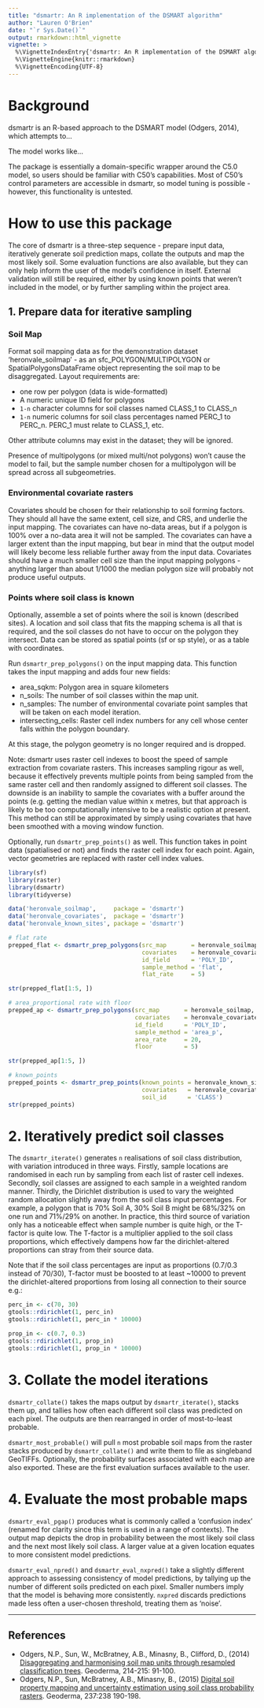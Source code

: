 ```yaml
---
title: "dsmartr: An R implementation of the DSMART algorithm"
author: "Lauren O'Brien"
date: "`r Sys.Date()`"
output: rmarkdown::html_vignette
vignette: >
  %\VignetteIndexEntry{'dsmartr: An R implementation of the DSMART algorithm'}
  %\VignetteEngine{knitr::rmarkdown}
  %\VignetteEncoding{UTF-8}
---
```


# Background

dsmartr is an R-based approach to the DSMART model (Odgers, 2014), which attempts to...

The model works like...

The package is essentially a domain-specific wrapper around the C5.0 model, so users should be familiar with C50's capabilities. Most of C50's control parameters are accessible in dsmartr, so model tuning is possible - however, this functionality is untested.

# How to use this package

The core of dsmartr is a three-step sequence - prepare input data, iteratively generate soil prediction maps, collate the outputs and map the most likely soil. Some evaluation functions are also available, but they can only help inform the user of the model's confidence in itself. External validation will still be required, either by using known points that weren't included in the model, or by further sampling within the project area.

## 1. Prepare data for iterative sampling

### Soil Map

Format soil mapping data as for the demonstration dataset 'heronvale_soilmap' - as an sfc_POLYGON/MULTIPOLYGON or SpatialPolygonsDataFrame object representing the soil map to be disaggregated. Layout requirements are:

  * one row per polygon (data is wide-formatted)
  * A numeric unique ID field for polygons
  * `1-n` character columns for soil classes named CLASS_1 to CLASS_n
  * `1-n` numeric columns for soil class percentages named PERC_1 to PERC_n. PERC_1 must relate to CLASS_1, etc.

Other attribute columns may exist in the dataset; they will be ignored.

Presence of multipolygons (or mixed multi/not polygons) won't cause the model to fail, but the sample number chosen for a multipolygon will be spread across all subgeometries.

### Environmental covariate rasters

Covariates should be chosen for their relationship to soil forming factors. They should all have the same extent, cell size, and CRS, and underlie the input mapping. The covariates can have no-data areas, but if a polygon is 100% over a no-data area it will not be sampled. The covariates can have a larger extent than the input mapping, but bear in mind that the output model will likely become less reliable further away from the input data. Covariates should have a much smaller cell size than the input mapping polygons - anything larger than about 1/1000 the median polygon size will probably not produce useful outputs.

### Points where soil class is known

Optionally, assemble a set of points where the soil is known (described sites). A location and soil class that fits the mapping schema is all that is required, and the soil classes do not have to occur on the polygon they intersect. Data can be stored as spatial points (sf or sp style), or as a table with coordinates.

Run `dsmartr_prep_polygons()` on the input mapping data. This function takes the input mapping and adds four new fields:

  * area_sqkm: Polygon area in square kilometers
  * n_soils: The number of soil classes within the map unit.
  * n_samples: The number of environmental covariate point samples that will be taken on each model iteration.
  * intersecting_cells: Raster cell index numbers for any cell whose center falls within the polygon boundary.
  
At this stage, the polygon geometry is no longer required and is dropped. 

Note: dsmartr uses raster cell indexes to boost the speed of sample extraction from covariate rasters. This increases sampling rigour as well, because it effectively prevents multiple points from being sampled from the same raster cell and then randomly assigned to different soil classes. The downside is an inability to sample the covariates with a buffer around the points (e.g. getting the median value within x metres, but that approach is likely to be too computationally intensive to be a realistic option at present. This method can still be approximated by simply using covariates that have been smoothed with a moving window function.

Optionally, run `dsmartr_prep_points()` as well. This function takes in point data (spatialised or not) and finds the raster cell index for each point. Again, vector geometries are replaced with raster cell index values.

```r
library(sf)
library(raster)
library(dsmartr)
library(tidyverse)

data('heronvale_soilmap',     package = 'dsmartr')
data('heronvale_covariates',  package = 'dsmartr')
data('heronvale_known_sites', package = 'dsmartr')

# flat rate
prepped_flat <- dsmartr_prep_polygons(src_map       = heronvale_soilmap, 
                                      covariates    = heronvale_covariates,
                                      id_field      = 'POLY_ID', 
                                      sample_method = 'flat', 
                                      flat_rate     = 5)

str(prepped_flat[1:5, ])

# area_proportional rate with floor
prepped_ap <- dsmartr_prep_polygons(src_map       = heronvale_soilmap, 
                                    covariates    = heronvale_covariates,
                                    id_field      = 'POLY_ID', 
                                    sample_method = 'area_p', 
                                    area_rate     = 20,
                                    floor         = 5)

str(prepped_ap[1:5, ])

# known_points
prepped_points <- dsmartr_prep_points(known_points = heronvale_known_sites,
                                      covariates   = heronvale_covariates, 
                                      soil_id      = 'CLASS')
str(prepped_points)
```

# 2. Iteratively predict soil classes

The `dsmartr_iterate()` generates `n` realisations of soil class distribution, with variation introduced in three ways. Firstly, sample locations are randomised in each run by sampling from each list of raster cell indexes. Secondly, soil classes are assigned to each sample in a weighted random manner. Thirdly, the Dirichlet distribution is used to vary the weighted random allocation slightly away from the soil class input percentages. For example, a polygon that is 70% Soil A, 30% Soil B might be 68%/32% on one run and 71%/29% on another. In practice, this third source of variation only has a noticeable effect when sample number is quite high, or the T-factor is quite low. The T-factor is a multiplier applied to the soil class proportions, which effectively dampens how far the dirichlet-altered proportions can stray from their source data.

Note that if the soil class percentages are input as proportions (0.7/0.3 instead of 70/30), T-factor must be boosted to at least ~10000 to prevent the dirichlet-altered proportions from losing all connection to their source e.g.:

```r
perc_in <- c(70, 30)
gtools::rdirichlet(1, perc_in)
gtools::rdirichlet(1, perc_in * 10000)

prop_in <- c(0.7, 0.3)
gtools::rdirichlet(1, prop_in)
gtools::rdirichlet(1, prop_in * 10000)

```

# 3. Collate the model iterations

`dsmartr_collate()` takes the maps output by `dsmartr_iterate()`, stacks them up, and tallies how often each different soil class was predicted on each pixel. The outputs are then rearranged in order of most-to-least probable.

`dsmartr_most_probable()` will pull `n` most probable soil maps from the raster stacks produced by `dsmartr_collate()` and write them to file as singleband GeoTIFFs. Optionally, the probability surfaces associated with each map are also exported. These are the first evaluation surfaces available to the user.

# 4. Evaluate the most probable maps

`dsmartr_eval_pgap()` produces what is commonly called a 'confusion index' (renamed for clarity since this term is used in a range of contexts). The output map depicts the drop in probability between the most likely soil class and the next most likely soil class. A larger value at a given location equates to more consistent model predictions.

`dsmartr_eval_npred()` and `dsmartr_eval_nxpred()` take a slightly different approach to assessing consistency of model predictions, by tallying up the number of different soils predicted on each pixel. Smaller numbers imply that the model is behaving more consistently. `nxpred` discards predictions made less often a user-chosen threshold, treating them as 'noise'.

***

## References

  * Odgers, N.P., Sun, W., McBratney, A.B., Minasny, B., Clifford, D., (2014) [Disaggregating and harmonising soil map units through resampled classification trees](http://dx.doi.org/10.1016/j.geoderma.2013.09.024). Geoderma, 214-215: 91-100.
  * Odgers, N.P., Sun, McBratney, A.B., Minasny, B., (2015) [Digital soil property mapping and uncertainty estimation using soil class probability rasters](http://dx.doi.org/10.1016/j.geoderma.2014.09.009). Geoderma, 237:238 190-198.
  

